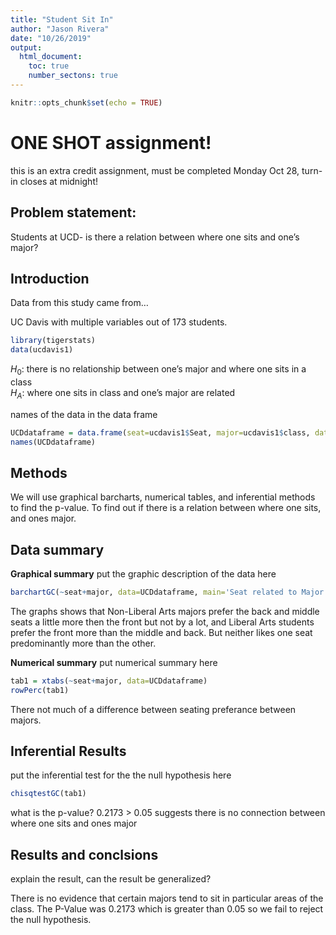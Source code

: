 ---
title: "Student Sit In"
author: "Jason Rivera"
date: "10/26/2019"
output: 
  html_document:
    toc: true
    number_sectons: true
---

```{r setup, include=FALSE}
knitr::opts_chunk$set(echo = TRUE)
```

# ONE SHOT assignment!
this is an extra credit assignment, must be completed Monday Oct 28, turn-in closes at midnight!

## Problem statement: 
Students at UCD- is there a relation between where one sits and one's major? 

## Introduction  

<!-- where is the data found?  Is this an experiment or an observational study?  !-->

Data from this study came from... 

UC Davis with multiple variables out of 173 students. 



```{r include=FALSE, echo=FALSE}
library(tigerstats)
data(ucdavis1)

```

$H_0$: there is no relationship between one's major and where one sits in a class   
$H_A$: where one sits in class and one's major are related  

<!-- Get the data: !-->

names of the data in the data frame

```{r echo=FALSE}
UCDdataframe = data.frame(seat=ucdavis1$Seat, major=ucdavis1$class, data=ucdavis1)
names(UCDdataframe)
```
## Methods

<!--  describe analysis methods here 
what are the variable types, and indicate gaphical, numerical, and inferential methods appropriate
for this question  !-->  
We will use graphical barcharts, numerical tables, and inferential methods to find the p-value. To find out if there is a relation between where one sits, and ones major.


## Data summary

**Graphical summary**
put the graphic description of the data here

```{r}

barchartGC(~seat+major, data=UCDdataframe, main='Seat related to Major', type='percent', xlab='seat')

```


The graphs shows that Non-Liberal Arts majors prefer the back and middle seats a little more then the front but not by a lot, and Liberal Arts students prefer the front more than the middle and back. But neither likes one seat predominantly more than the other.

**Numerical summary**
put numerical summary here

```{r}

tab1 = xtabs(~seat+major, data=UCDdataframe)
rowPerc(tab1)

```


There not much of a difference between seating preferance between majors.

## Inferential Results
put the inferential test for the the null hypothesis here

```{r}
chisqtestGC(tab1)

```

what is the p-value? 0.2173 > 0.05 suggests there is no connection between where one sits and ones major

## Results and conclsions

<!-- explain-- is there evidence that certain majors tend to sit in particular areas of the class?  Can the results of this test be generalized to all majors in all universities? !-->

explain the result, can the result be generalized?

There is no evidence that certain majors tend to sit in particular areas of the class. The P-Value was 0.2173 which is greater than 0.05 so we fail to reject the null hypothesis.

<!--
push results to your github account, turn in the URL

--OR--

If you did not fork my repo to your github account,
create a repository in your github account for this project, get the URL for that repo and 
(in the terminal window..)

$git remote add origin URL_of_your_github_repo
$git push -u origin master

!-->